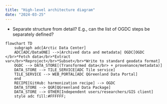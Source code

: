 ```yaml
---
title: "High-level architecture diagram"
date: "2024-03-25"
---
```


* Separate structure from detail? E.g., can the list of OGDC steps be separately defined?


```mermaid
flowchart TD
    subgraph adc[Arctic Data Center]
    ADC[ADC/DataONE] -->|Archived data and metadata| OGDC[OGDC </br>*Fetch data</br>*Extract var</br>*Reproject</br>*Subset</br>*Write to standard geodata format]
    OGDC --> DATA_STORE[(Transformed data</br> + provenance/metadata)]
    DATA_STORE --> TILE_SERVICE[ADC Tile service] 
    TILE_SERVICE --> WEB_PORTAL[ADC QGreenland Data Portal]
    end
    RECIPE[GitHub: harmonization recipe] --> OGDC
    DATA_STORE --> QGR[QGreenland Data Package]
    DATA_STORE --> OTHER[Independent users/researchers/GIS client]
    style adc fill:#FFFFFF;
```
